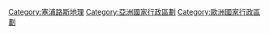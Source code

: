 [[Category:塞浦路斯地理|Category:塞浦路斯地理]]
[[Category:亞洲國家行政區劃|Category:亞洲國家行政區劃]]
[[Category:歐洲國家行政區劃|Category:歐洲國家行政區劃]]